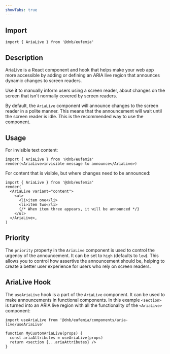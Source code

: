 ```yaml
---
showTabs: true
---
```


## Import

```tsx
import { AriaLive } from '@dnb/eufemia'
```

## Description

AriaLive is a React component and hook that helps make your web app more accessible by adding or defining an ARIA live region that announces dynamic changes to screen readers.

Use it to manually inform users using a screen reader, about changes on the screen that isn't normally covered by screen readers.

By default, the `AriaLive` component will announce changes to the screen reader in a polite manner. This means that the announcement will wait until the screen reader is idle. This is the recommended way to use the component.

## Usage

For invisible text content:

```tsx
import { AriaLive } from '@dnb/eufemia'
render(<AriaLive>invisible message to announce</AriaLive>)
```

For content that is visible, but where changes need to be announced:

```tsx
import { AriaLive } from '@dnb/eufemia'
render(
  <AriaLive variant="content">
    <ul>
      <li>item one</li>
      <li>item two</li>
      {/* When item three appears, it will be announced */}
    </ul>
  </AriaLive>,
)
```

## Priority

The `priority` property in the `AriaLive` component is used to control the urgency of the announcement. It can be set to `high` (defaults to `low`). This allows you to control how assertive the announcement should be, helping to create a better user experience for users who rely on screen readers.

## AriaLive Hook

The `useAriaLive` hook is a part of the `AriaLive` component. It can be used to make announcements in functional components. In this example `<section>` is turned into an ARIA live region with all the functionality of the `<AriaLive>` component:

```tsx
import useAriaLive from '@dnb/eufemia/components/aria-live/useAriaLive'

function MyCustomAriaLive(props) {
  const ariaAttributes = useAriaLive(props)
  return <section {...ariaAttributes} />
}
```
